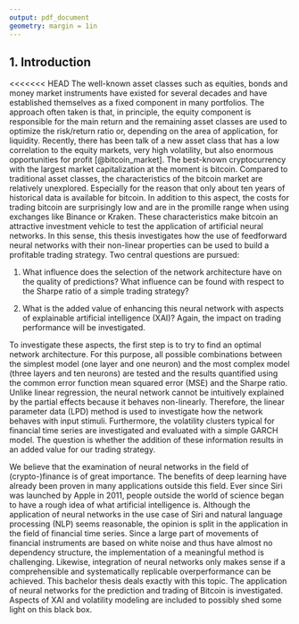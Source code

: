 ```yaml
---
output: pdf_document
geometry: margin = 1in
---
```


## 1. Introduction

<<<<<<< HEAD
The well-known asset classes such as equities, bonds and money market instruments have existed for several decades and have established themselves as a fixed component in many portfolios. The approach often taken is that, in principle, the equity component is responsible for the main return and the remaining asset classes are used to optimize the risk/return ratio or, depending on the area of application, for liquidity. Recently, there has been talk of a new asset class that has a low correlation to the equity markets, very high volatility, but also enormous opportunities for profit [@bitcoin_market]. The best-known cryptocurrency with the largest market capitalization at the moment is bitcoin. Compared to traditional asset classes, the characteristics of the bitcoin market are relatively unexplored. Especially for the reason that only about ten years of  historical data is available for bitcoin. In addition to this aspect, the costs for trading bitcoin are surprisingly low and are in the promille range when using exchanges like Binance or Kraken. These characteristics make bitcoin an attractive investment vehicle to test the application of artificial neural networks. In this sense, this thesis investigates how the use of feedforward neural networks with their non-linear properties can be used to build a profitable trading strategy. Two central questions are pursued:

1) What influence does the selection of the network architecture have on the quality of predictions? What influence can be found with respect to the Sharpe ratio of a simple trading strategy?

2) What is the added value of enhancing this neural network with aspects of explainable artificial intelligence (XAI)? Again, the impact on trading performance will be investigated. 

To investigate these aspects, the first step is to try to find an optimal network architecture. For this purpose, all possible combinations between the simplest model (one layer and one neuron) and the most complex model (three layers and ten neurons) are tested and the results quantified using the common error function mean squared error (MSE) and the Sharpe ratio. Unlike linear regression, the neural network cannot be intuitively explained by the partial effects because it behaves non-linearly. Therefore, the linear parameter data (LPD) method is used to investigate how the network behaves with input stimuli. Furthermore, the volatility clusters typical for financial time series are investigated and evaluated with a simple GARCH model. The question is whether the addition of these information results in an added value for our trading strategy. 

We believe that the examination of neural networks in the field of (crypto-)finance is of great importance. The benefits of deep learning have already been proven in many applications outside this field. Ever since Siri was launched by Apple in 2011, people outside the world of science began to have a rough idea of what artificial intelligence is. Although the application of neural networks in the use case of Siri and natural language processing (NLP) seems reasonable, the opinion is split in the application in the field of financial time series. Since a large part of movements of financial instruments are based on white noise and thus have almost no dependency structure, the implementation of a meaningful method is challenging. Likewise, integration of neural networks only makes sense if a comprehensible and systematically replicable overperformance can be achieved. This bachelor thesis deals exactly with this topic. The application of neural networks for the prediction and trading of Bitcoin is investigated. Aspects of XAI and volatility modeling are included to possibly shed some light on this black box. 